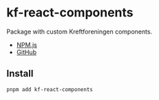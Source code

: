 
<Meta title="kf-react-components/Introduction" />

# kf-react-components

Package with custom Kreftforeningen components.

- [NPM.js](ttps://www.npmjs.com/package/kf-react-components)
- [GitHub](https://github.com/kreftforeningen/kf-react-components)

## Install

```
pnpm add kf-react-components
```
